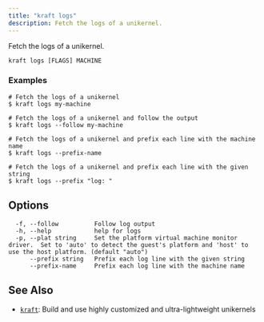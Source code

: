 ```yaml
---
title: "kraft logs"
description: Fetch the logs of a unikernel.
---
```


Fetch the logs of a unikernel.


```
kraft logs [FLAGS] MACHINE
```

### Examples

```
# Fetch the logs of a unikernel
$ kraft logs my-machine

# Fetch the logs of a unikernel and follow the output
$ kraft logs --follow my-machine

# Fetch the logs of a unikernel and prefix each line with the machine name
$ kraft logs --prefix-name

# Fetch the logs of a unikernel and prefix each line with the given string
$ kraft logs --prefix "log: "

```

## Options

```
  -f, --follow          Follow log output
  -h, --help            help for logs
  -p, --plat string     Set the platform virtual machine monitor driver.  Set to 'auto' to detect the guest's platform and 'host' to use the host platform. (default "auto")
      --prefix string   Prefix each log line with the given string
      --prefix-name     Prefix each log line with the machine name
```

## See Also

* [`kraft`](/docs/cli/reference/kraft): Build and use highly customized and ultra-lightweight unikernels

